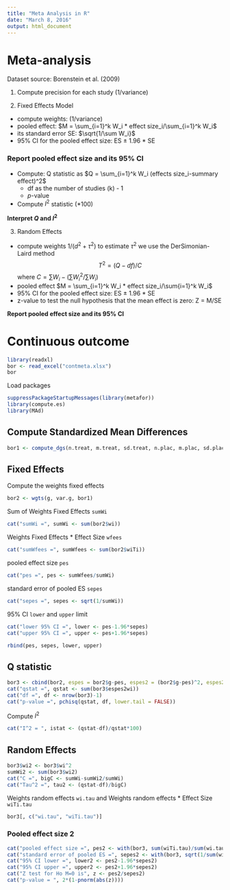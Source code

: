```yaml
---
title: "Meta Analysis in R"
date: "March 8, 2016"
output: html_document
---
```


# Meta-analysis
Dataset source: Borenstein et al. (2009)

1. Compute precision for each study (1/variance)

2. Fixed Effects Model 
* compute weights: (1/variance)
* pooled effect: $M = \sum_{i=1}^k W_i * effect size_i/\sum_{i=1}^k W_i$
* its standard error SE: $\sqrt{1/\sum W_i}$
* 95% CI for the pooled effect size: ES $\pm$ 1.96 * SE

### Report pooled effect size and its 95% CI
* Compute: Q statistic as  $Q = \sum_{i=1}^k W_i (effects size_i-summary effect)^2$
    * df as the number of studies (k) - 1
    * _p_-value 
* Compute $I^2$ statistic (*100)

**Interpret $Q$ and $I^2$**

3. Random Effects
* compute weights $1/(d^2+\tau^2)$ to estimate $\tau^2$ we use the DerSimonian-Laird method 
$$
T^2 = (Q - df)/C
$$
where $C = \sum W_i-(\sum W_{i}^2/\sum W_i)$
* pooled effect $M = \sum_{i=1}^k W_i * effect size_i/\sum{i=1}^k W_i$
* 95% CI for the pooled effect size: ES $\pm$ 1.96 * SE
* z-value to test the null hypothesis that the mean effect is zero: Z = M/SE

**Report pooled effect size and its 95% CI**

# Continuous outcome

```r
library(readxl)
bor <- read_excel("contmeta.xlsx")
bor
```

Load packages

```r
suppressPackageStartupMessages(library(metafor))
library(compute.es)
library(MAd)
```

## Compute Standardized Mean Differences
```r
bor1 <- compute_dgs(n.treat, m.treat, sd.treat, n.plac, m.plac, sd.plac, data = bor, denom = "pooled.sd")
```

## Fixed Effects

Compute the weights fixed effects
```r
bor2 <- wgts(g, var.g, bor1)
```

Sum of Weights Fixed Effects `sumWi`
```r
cat("sumWi =", sumWi <- sum(bor2$wi))
```

Weights Fixed Effects * Effect Size `wfees`
```r
cat("sumWfees =", sumWfees <- sum(bor2$wiTi))
```

pooled effect size `pes`
```r
cat("pes =", pes <- sumWfees/sumWi)
```

standard error of pooled ES `sepes`
```r
cat("sepes =", sepes <- sqrt(1/sumWi))
```

95% CI `lower` and `upper` limit
```r
cat("lower 95% CI =", lower <- pes-1.96*sepes)
cat("upper 95% CI =", upper <- pes+1.96*sepes)
```

```r
rbind(pes, sepes, lower, upper)
```

## Q statistic

```r
bor3 <- cbind(bor2, espes = bor2$g-pes, espes2 = (bor2$g-pes)^2, espes2wi = ((bor2$g-pes)^2)*bor2$wi)
cat("qstat =", qstat <- sum(bor3$espes2wi))
cat("df =", df <- nrow(bor3)-1)
cat("p-value =", pchisq(qstat, df, lower.tail = FALSE))
```

Compute $I^2$

```r
cat("I^2 = ", istat <- (qstat-df)/qstat*100)
```

## Random Effects

```r
bor3$wi2 <- bor3$wi^2
sumWi2 <- sum(bor3$wi2)
cat("C =", bigC <- sumWi-sumWi2/sumWi)
cat("Tau^2 =", tau2 <- (qstat-df)/bigC)
```

Weights random effects `wi.tau` and Weights random effects * Effect Size `wiTi.tau`

```r
bor3[, c("wi.tau", "wiTi.tau")]
```

### Pooled effect size 2
```r
cat("pooled effect size =", pes2 <- with(bor3, sum(wiTi.tau)/sum(wi.tau)))
cat("standard error of pooled ES =", sepes2 <- with(bor3, sqrt(1/sum(wi.tau))))
cat("95% CI lower =", lower2 <- pes2-1.96*sepes2)
cat("95% CI upper =", upper2 <- pes2+1.96*sepes2)
cat("Z test for Ho M=0 is", z <- pes2/sepes2)
cat("p-value = ", 2*(1-pnorm(abs(z))))
```
